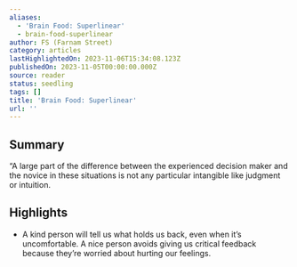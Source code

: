 ```yaml
---
aliases:
  - 'Brain Food: Superlinear'
  - brain-food-superlinear
author: FS (Farnam Street)
category: articles
lastHighlightedOn: 2023-11-06T15:34:08.123Z
publishedOn: 2023-11-05T00:00:00.000Z
source: reader
status: seedling
tags: []
title: 'Brain Food: Superlinear'
url: ''
---
```

## Summary

“A large part of the difference between the experienced decision maker and the novice in these situations is not any particular intangible like judgment or intuition.

## Highlights

- A kind person will tell us what holds us back, even when it’s uncomfortable. A nice person avoids giving us critical feedback because they’re worried about hurting our feelings.
